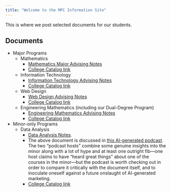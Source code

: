 ```yaml
---
title: "Welcome to the MPC Information Site"
---
```


This is where we post selected documents for our students.

## Documents

* Major Programs
  * Mathematics
    * [Mathematics Major Advising Notes](/documents/Math_Fall24.pdf)
    * [College Catalog link](https://catalog.georgetowncollege.edu/mathematics/mathematics-major-mat)
  * Information Technology
    * [Information Technology Advising Notes](/documents/IT_Advising.pdf)
    * [College Catalog link](https://catalog.georgetowncollege.edu/mathematics-physics-and-computer-science/information-technology-major-ift)
  * Web Design
    * [Web Design Advising Notes](/documents/Web_Design_Advising.pdf)
    * [College Catalog link](https://catalog.georgetowncollege.edu/computer-science/web-design-major-wdn)
  * Engineering Mathematics (including our Dual-Degree Program)
    * [Engineering Mathematics Advising Notes](/documents/Engineering_Mathematics.pdf)
    *  [College Catalog link](https://catalog.georgetowncollege.edu/mathematics/engineering-mathematics-major-egm)
  
* Minor-only Programs
  * Data Analysis
    * [Data Analysis Notes](/documents/Data_Analysis_Minor_Info.pdf).
    * The above document is discussed in [this AI-generated podcast](https://notebooklm.google.com/notebook/51f3ba39-956d-446c-94fa-a1a2baf997f1/audio).  The two "podcast hosts" combine some genuine insights into the minor along with a lot of hype and at least one outright fib---one host claims to have "heard great things" about one of the courses in the minor---but the podcast is worth checking out in order to compare it critically with the document itself, and to inoculate oneself against a future onslaught of AI-generated marketing.
    * [College Catalog link](https://catalog.georgetowncollege.edu/data-analysis/data-analysis-minor-dta)